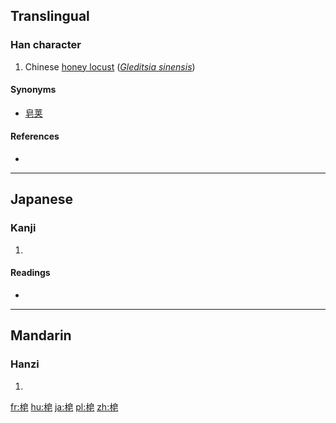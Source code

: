 ==Translingual==

===Han character===
{{Han char|rn=75|rad=木|as=07|sn=11|four=|canj=DHAP,XDHAP|ids=⿰木皂}}

# {{context|archaic|lang=zh}} Chinese [[honey locust]] (''[[w:Gleditsia sinensis|Gleditsia sinensis]]'')

====Synonyms====
*[[皂荚]]

====References====
* {{Han ref|kx=0528.190|dkj=14839|dj=0917.070|hdz=21216.040|uh=688D|ud=26765}}

----

==Japanese==

===Kanji===
{{ja-kanji|grade=|rs=木07}}

# {{defn|lang=ja|sort=木07}}

====Readings====
* {{ja-readings|on=[[そう]] (sō), [[ぞう]] (zō)|kun=[[さいかち]] (saikachi)}}

----

==Mandarin==

===Hanzi===
{{cmn-hanzi|pin=[[zào]] ([[zao4]])|wg=tsao<sup>4</sup>}}

# {{defn|lang=cmn|sort=木07}}

[[fr:梍]]
[[hu:梍]]
[[ja:梍]]
[[pl:梍]]
[[zh:梍]]